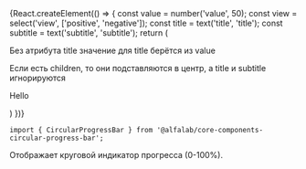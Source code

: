 


<Meta title='Компоненты' component={CircularProgressBar} />


<!-- Canvas -->

<Story name='CircularProgressBar'>
    {React.createElement(() => {
        const value = number('value', 50);
        const view = select('view', ['positive', 'negative']);
        const title = text('title', 'title');
        const subtitle = text('subtitle', 'subtitle');
        return (
            <React.Fragment>
                <CircularProgressBar
                    value={value}
                    view={view}
                    title={title}
                    subtitle={subtitle}
                    size={select('size', ['m', 'l'])}
                />
                <p>Без атрибута title значение для title берётся из value</p>
                <CircularProgressBar
                    value={value}
                    view={view}
                    subtitle={subtitle}
                    size='l'
                />
                <p>Если есть children, то они подставляются в центр, а title и subtitle игнорируются</p>
                <CircularProgressBar
                    value={value}
                    view={view}
                    title={title}
                    subtitle={subtitle}
                    size='l'
                >
                    <p>Hello</p>
                </CircularProgressBar>
            </React.Fragment>
        )
    })}
</Story>


<!-- Docs -->

<ComponentHeader
    name='CircularProgressBar'
    version={version}
    package='@alfalab/core-components-circular-progress-bar'
    stage={2}
/>

```tsx
import { CircularProgressBar } from '@alfalab/core-components-circular-progress-bar';
```

Отображает круговой индикатор прогресса (0-100%).

<CircularProgressBar value={40} />


<Props of={CircularProgressBar} />
